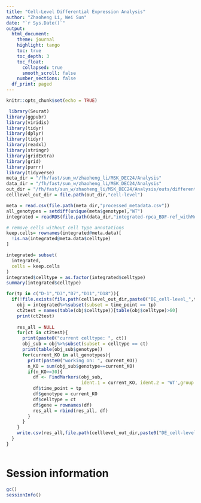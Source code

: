 ```yaml
---
title: "Cell-Level Differential Expression Analysis"
author: "Zhaoheng Li, Wei Sun"
date: "`r Sys.Date()`"
output: 
  html_document:
    theme: journal
    highlight: tango
    toc: true
    toc_depth: 3
    toc_float:
      collapsed: true
      smooth_scroll: false
    number_sections: false
  df_print: paged
---
```



```r
knitr::opts_chunk$set(echo = TRUE)
```

```r
 library(Seurat)
library(ggpubr)
library(viridis)
library(tidyr)
library(dplyr)
library(tidyr)
library(readxl)
library(stringr)
library(gridExtra)
library(grid)
library(purrr)
library(tidyverse)
meta_dir = "/fh/fast/sun_w/zhaoheng_li/MSK_DEC24/Analysis"
data_dir = "/fh/fast/sun_w/zhaoheng_li/MSK_DEC24/Analysis"
out_dir = "/fh/fast/sun_w/zhaoheng_li/MSK_DEC24/Analysis/outs/differential_expression"
celllevel_out_dir = file.path(out_dir,"cell-level")

```



```r
meta = read.csv(file.path(meta_dir,"processed_metadata.csv"))
all_genotypes = setdiff(unique(meta$genotype),"WT")
integrated = readRDS(file.path(data_dir,"integrated-rpca_BDF-ref_withMeta.RDS"))

# remove cells without cell type annotations
keep.cells= rownames(integrated@meta.data)[
  !is.na(integrated@meta.data$celltype)
]

integrated= subset(
  integrated,
  cells = keep.cells
)
integrated$celltype = as.factor(integrated$celltype)
summary(integrated$celltype)
```


```r
for(tp in c("D-1","D3","D7","D11","D18")){
  if(!file.exists(file.path(celllevel_out_dir,paste0("DE_cell-level_",tp,".csv")))){
    obj = integrated%>%subset(subset = time_point == tp)
    ct2test = names(table(obj$celltype))[table(obj$celltype)>60]
    print(ct2test) 
    
    res_all = NULL
    for(ct in ct2test){
      print(paste0("current celltype: ", ct))
      obj_sub = obj%>%subset(subset = celltype == ct)
      print(table(obj_sub$genotype))
      for(current_KO in all_genotypes){
        print(paste0("working on: ", current_KO))
        n_KO = sum(obj_sub$genotype==current_KO)
        if(n_KO>=30){
          df <- FindMarkers(obj_sub, 
                            ident.1 = current_KO, ident.2 = 'WT',group.by = 'genotype')
          df$time_point = tp
          df$genotype = current_KO
          df$celltype = ct
          df$gene = rownames(df)
          res_all = rbind(res_all, df)
        }
      }
    }
    write.csv(res_all,file.path(celllevel_out_dir,paste0("DE_cell-level_",tp,".csv")))
  }
}



```

# Session information

```r
gc()
sessionInfo()
```


